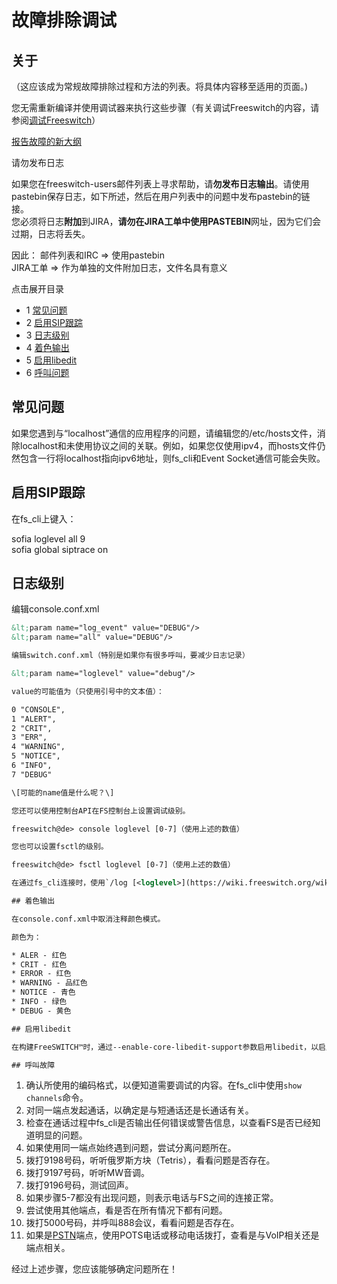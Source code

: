 # 故障排除调试

## 关于

（这应该成为常规故障排除过程和方法的列表。将具体内容移至适用的页面。)

您无需重新编译并使用调试器来执行这些步骤（有关调试Freeswitch的内容，请参阅[调试Freeswitch](Debugging_3965831.mdx#top)）

[报告故障的新大纲](https://docs.google.com/document/d/1KSlqOEozNhQdylBv3iAy4kEOVMpmFbaIJMoDngaAiQY/edit?pli=1)

请勿发布日志

如果您在freeswitch-users邮件列表上寻求帮助，请**勿发布日志输出**。请使用pastebin保存日志，如下所述，然后在用户列表中的问题中发布pastebin的链接。   
您必须将日志**附加**到JIRA，**请勿在JIRA工单中使用PASTEBIN**网址，因为它们会过期，日志将丢失。

因此：
邮件列表和IRC => 使用pastebin   
JIRA工单 => 作为单独的文件附加日志，文件名具有意义

点击展开目录

* 1 [常见问题](#common-problems)
* 2 [启用SIP跟踪](#enabling-sip-tracing)
* 3 [日志级别](#-freeswitch--troubleshooting-debugging-)
* 4 [着色输出](#colorizing-output)
* 5 [启用libedit](#enabling-libedit)
* 6 [呼叫问题](#-freeswitch--troubleshooting-debugging-)

  
## 常见问题

如果您遇到与“localhost”通信的应用程序的问题，请编辑您的/etc/hosts文件，消除localhost和未使用协议之间的关联。例如，如果您仅使用ipv4，而hosts文件仍然包含一行将localhost指向ipv6地址，则fs_cli和Event Socket通信可能会失败。

## 启用SIP跟踪

在fs_cli上键入：

sofia loglevel all 9  
sofia global siptrace on 

## 日志级别

编辑console.conf.xml

```xml
&lt;param name="log_event" value="DEBUG"/> 
&lt;param name="all" value="DEBUG"/>

编辑switch.conf.xml（特别是如果你有很多呼叫，要减少日志记录）

&lt;param name="loglevel" value="debug"/>

value的可能值为（只使用引号中的文本值）：

0 "CONSOLE",
1 "ALERT",
2 "CRIT",
3 "ERR",
4 "WARNING",
5 "NOTICE",
6 "INFO",
7 "DEBUG"

\[可能的name值是什么呢？\]

您还可以使用控制台API在FS控制台上设置调试级别。

freeswitch@de> console loglevel [0-7]（使用上述的数值）

您也可以设置fsctl的级别。

freeswitch@de> fsctl loglevel [0-7]（使用上述的数值）

在通过fs_cli连接时，使用`/log [<loglevel>](https://wiki.freeswitch.org/wiki/Mod%5Fconsole#Log%5FLevels "Mod console")`来更改控制台日志级别，因为上述方法对fs_cli没有影响。

## 着色输出

在console.conf.xml中取消注释颜色模式。

颜色为：

* ALER - 红色
* CRIT - 红色
* ERROR - 红色
* WARNING - 品红色
* NOTICE - 青色
* INFO - 绿色
* DEBUG - 黄色

## 启用libedit

在构建FreeSWITCH™时，通过--enable-core-libedit-support参数启用libedit，以启用命令行历史编辑和curses功能。

## 呼叫故障
```

1. 确认所使用的编码格式，以便知道需要调试的内容。在fs_cli中使用`show channels`命令。
2. 对同一端点发起通话，以确定是与短通话还是长通话有关。
3. 检查在通话过程中fs_cli是否输出任何错误或警告信息，以查看FS是否已经知道明显的问题。
4. 如果使用同一端点始终遇到问题，尝试分离问题所在。
5. 拨打9198号码，听听俄罗斯方块（Tetris），看看问题是否存在。
6. 拨打9197号码，听听MW音调。
7. 拨打9196号码，测试回声。
8. 如果步骤5-7都没有出现问题，则表示电话与FS之间的连接正常。
9. 尝试使用其他端点，看是否在所有情况下都有问题。
10. 拨打5000号码，并呼叫888会议，看看问题是否存在。
11. 如果是[PSTN](https://freeswitch.org/confluence/pages/viewpage.action?pageId=1048834)端点，使用POTS电话或移动电话拨打，查看是与VoIP相关还是端点相关。

经过上述步骤，您应该能够确定问题所在！